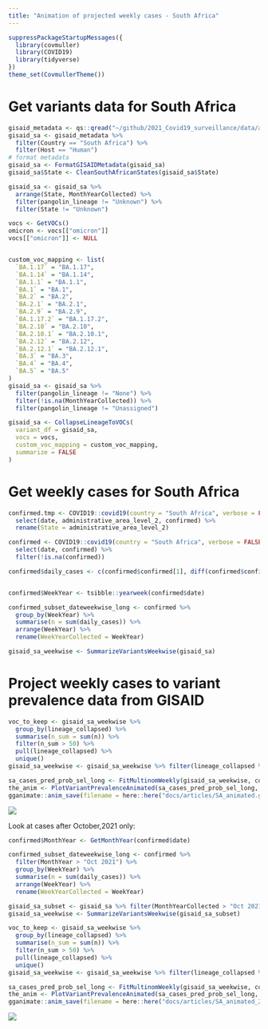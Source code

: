 ```yaml
---
title: "Animation of projected weekly cases - South Africa"
---
```



```r
suppressPackageStartupMessages({
  library(covmuller)
  library(COVID19)
  library(tidyverse)
})
theme_set(CovmullerTheme())
```

# Get variants data for South Africa

```r
gisaid_metadata <- qs::qread("~/github/2021_Covid19_surveillance/data/all_metadata/metadata_tsv_2022_05_26.qs")
gisaid_sa <- gisaid_metadata %>%
  filter(Country == "South Africa") %>%
  filter(Host == "Human")
# format metadata
gisaid_sa <- FormatGISAIDMetadata(gisaid_sa)
gisaid_sa$State <- CleanSouthAfricanStates(gisaid_sa$State)

gisaid_sa <- gisaid_sa %>%
  arrange(State, MonthYearCollected) %>%
  filter(pangolin_lineage != "Unknown") %>%
  filter(State != "Unknown")

vocs <- GetVOCs()
omicron <- vocs[["omicron"]]
vocs[["omicron"]] <- NULL


custom_voc_mapping <- list(
  `BA.1.17` = "BA.1.17",
  `BA.1.14` = "BA.1.14",
  `BA.1.1` = "BA.1.1",
  `BA.1` = "BA.1",
  `BA.2` = "BA.2",
  `BA.2.1` = "BA.2.1",
  `BA.2.9` = "BA.2.9",
  `BA.1.17.2` = "BA.1.17.2",
  `BA.2.10` = "BA.2.10",
  `BA.2.10.1` = "BA.2.10.1",
  `BA.2.12` = "BA.2.12",
  `BA.2.12.1` = "BA.2.12.1",
  `BA.3` = "BA.3",
  `BA.4` = "BA.4",
  `BA.5` = "BA.5"
)
gisaid_sa <- gisaid_sa %>%
  filter(pangolin_lineage != "None") %>%
  filter(!is.na(MonthYearCollected)) %>%
  filter(pangolin_lineage != "Unassigned")

gisaid_sa <- CollapseLineageToVOCs(
  variant_df = gisaid_sa,
  vocs = vocs,
  custom_voc_mapping = custom_voc_mapping,
  summarize = FALSE
)
```

# Get weekly cases for South Africa

```r

confirmed.tmp <- COVID19::covid19(country = "South Africa", verbose = FALSE, level = 2) %>%
  select(date, administrative_area_level_2, confirmed) %>%
  rename(State = administrative_area_level_2)

confirmed <- COVID19::covid19(country = "South Africa", verbose = FALSE) %>%
  select(date, confirmed) %>%
  filter(!is.na(confirmed))

confirmed$daily_cases <- c(confirmed$confirmed[1], diff(confirmed$confirmed))


confirmed$WeekYear <- tsibble::yearweek(confirmed$date)

confirmed_subset_dateweekwise_long <- confirmed %>%
  group_by(WeekYear) %>%
  summarise(n = sum(daily_cases)) %>%
  arrange(WeekYear) %>%
  rename(WeekYearCollected = WeekYear)

gisaid_sa_weekwise <- SummarizeVariantsWeekwise(gisaid_sa)
```


# Project weekly cases to variant prevalence data from GISAID

```r
voc_to_keep <- gisaid_sa_weekwise %>%
  group_by(lineage_collapsed) %>%
  summarise(n_sum = sum(n)) %>%
  filter(n_sum > 50) %>%
  pull(lineage_collapsed) %>%
  unique()
gisaid_sa_weekwise <- gisaid_sa_weekwise %>% filter(lineage_collapsed %in% voc_to_keep)

sa_cases_pred_prob_sel_long <- FitMultinomWeekly(gisaid_sa_weekwise, confirmed_subset_dateweekwise_long)
the_anim <- PlotVariantPrevalenceAnimated(sa_cases_pred_prob_sel_long, title = "Estimated cases (weekly average) in South Africa by variant", caption = "**Source: gisaid.org and covid19datahub.io<br>**", date_breaks = "28 days")
gganimate::anim_save(filename = here::here("docs/articles/SA_animated.gif"), animation = the_anim)
```
![](SA_animated.gif)



Look at cases after October,2021 only:

```r

confirmed$MonthYear <- GetMonthYear(confirmed$date)

confirmed_subset_dateweekwise_long <- confirmed %>%
  filter(MonthYear > "Oct 2021") %>%
  group_by(WeekYear) %>%
  summarise(n = sum(daily_cases)) %>%
  arrange(WeekYear) %>%
  rename(WeekYearCollected = WeekYear)

gisaid_sa_subset <- gisaid_sa %>% filter(MonthYearCollected > "Oct 2021")
gisaid_sa_weekwise <- SummarizeVariantsWeekwise(gisaid_sa_subset)

voc_to_keep <- gisaid_sa_weekwise %>%
  group_by(lineage_collapsed) %>%
  summarise(n_sum = sum(n)) %>%
  filter(n_sum > 50) %>%
  pull(lineage_collapsed) %>%
  unique()
gisaid_sa_weekwise <- gisaid_sa_weekwise %>% filter(lineage_collapsed %in% voc_to_keep)

sa_cases_pred_prob_sel_long <- FitMultinomWeekly(gisaid_sa_weekwise, confirmed_subset_dateweekwise_long)
the_anim <- PlotVariantPrevalenceAnimated(sa_cases_pred_prob_sel_long, title = "Estimated cases (weekly average) in South Africa by variant", caption = "**Source: gisaid.org and covid19datahub.io<br>**")
gganimate::anim_save(filename = here::here("docs/articles/SA_animated_2021.gif"), animation = the_anim)
```
![](SA_animated_2021.gif)

